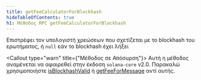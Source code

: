 ```yaml
---
title: getFeeCalculatorForBlockhash
hideTableOfContents: true
h1: Μέθοδος RPC getFeeCalculatorForBlockhash
---
```


Επιστρέφει τον υπολογιστή χρεώσεων που σχετίζεται με το blockhash του
ερωτήματος, ή `null` εάν το blockhash έχει λήξει

<Callout type="warn" title={"Μέθοδος σε Απόσυρση"}>
  Αυτή η μέθοδος αναμένεται να αφαιρεθεί στην έκδοση `solana-core` v2.0.
  Παρακαλώ χρησιμοποιήστε [isBlockhashValid](/docs/rpc/http/isblockhashvalid) ή
  [getFeeForMessage](/docs/rpc/http/getfeeformessage) αντί αυτής.
</Callout>
